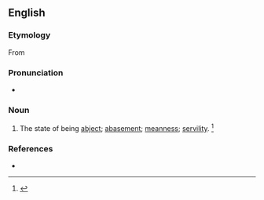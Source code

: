 ==English==

===Etymology===
From {{suffix|en|abject|ness}}

===Pronunciation===
* {{a|US}} {{IPA|en|/æbˈd͡ʒɛkt.nəs/}}

===Noun===
{{en-noun|new=1}}

# The state of being [[abject]]; [[abasement]]; [[meanness]]; [[servility]]. {{defdate|Late 16<sup>th</sup> century.}}<ref name=SOED>{{R:SOED5|page=5}}</ref>

===References===
<references/>
* {{R:Webster 1913}}